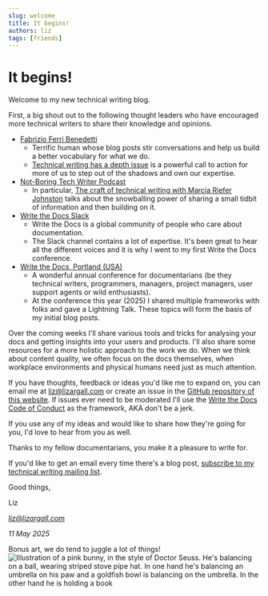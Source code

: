 ```yaml
---
slug: welcome
title: It begins!
authors: liz
tags: [friends]
---
```

# It begins! 

Welcome to my new technical writing blog. 

First, a big shout out to the following thought leaders who have encouraged more technical writers to share their knowledge and opinions. 
* [Fabrizio Ferri Benedetti](https://passo.uno/)
    * Terrific human whose blog posts stir conversations and help us build a better vocabulary for what we do.
    * [Technical writing has a depth issue](https://passo.uno/tech-writing-depth-issue/) is a powerful call to action for more of us to step out of the shadows and own our expertise.
* [Not-Boring Tech Writer Podcast](https://thenotboringtechwriter.com/)
    * In particular, [The craft of technical writing with Marcia Riefer Johnston](https://thenotboringtechwriter.com/episodes/the-craft-of-technical-writing-with-marcia-riefer-johnston) talks about the snowballing power of sharing a small tidbit of information and then building on it.
* [Write the Docs Slack](https://www.writethedocs.org/slack/)
    * Write the Docs is a global community of people who care about documentation. 
    * The Slack channel contains a lot of expertise. It's been great to hear all the different voices and it is why I went to my first Write the Docs conference.
* [Write the Docs, Portland (USA)](https://www.writethedocs.org/conf/portland/2025/)
   * A wonderful annual conference for documentarians (be they technical writers, programmers, managers, project managers, user support agents or wild enthusiasts).
   * At the conference this year (2025) I shared multiple frameworks with folks and gave a Lightning Talk. These topics will form the basis of my initial blog posts.

Over the coming weeks I'll share various tools and tricks for analysing your docs and getting insights into your users and products. I'll also share some resources for a more holistic approach to the work we do. When we think about content quality, we often focus on the docs themselves, when workplace environments and physical humans need just as much attention.

If you have thoughts, feedback or ideas you'd like me to expand on, you can email me at liz@lizargall.com or create an issue in the [GitHub repository of this website](https://github.com/lizargall/lizargall.github.io/issues). If issues ever need to be moderated I'll use the [Write the Docs Code of Conduct](https://www.writethedocs.org/conf/portland/2025/code-of-conduct/) as the framework, AKA don't be a jerk.

If you use any of my ideas and would like to share how they're going for you, I'd love to hear from you as well.

Thanks to my fellow documentarians, you make it a pleasure to write for.

If you'd like to get an email every time there's a blog post, [subscribe to my technical writing mailing list](https://mailchi.mp/520551e04a4d/documentarians-rock). 

Good things,

Liz

*liz@lizargall.com*

*11 May 2025* 
<!-- truncate -->
Bonus art, we do tend to juggle a lot of things!
![Illustration of a pink bunny, in the style of Doctor Seuss. He's balancing on a ball, wearing striped stove pipe hat. In one hand he's balancing an umbrella on his paw and a goldfish bowl is balancing on the umbrella. In the other hand he is holding a book](/img/blog/2025-05-11-409-bunny-in-hat.png)
